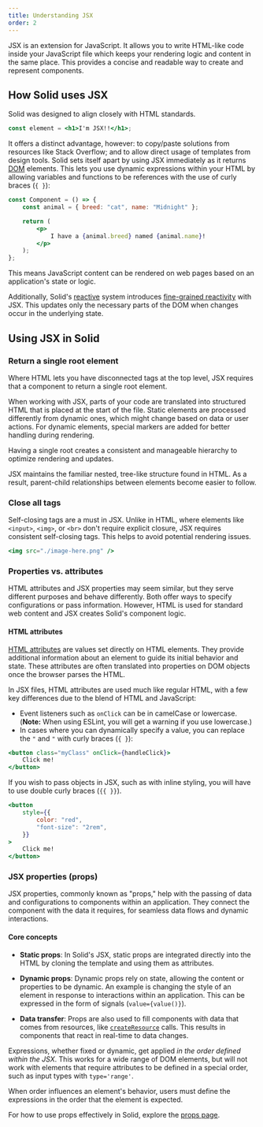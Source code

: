 ```yaml
---
title: Understanding JSX
order: 2
---
```


JSX is an extension for JavaScript.
It allows you to write HTML-like code inside your JavaScript file which keeps your rendering logic and content in the same place.
This provides a concise and readable way to create and represent components.

## How Solid uses JSX

Solid was designed to align closely with HTML standards.

```jsx
const element = <h1>I'm JSX!!</h1>;
```

It offers a distinct advantage, however: to copy/paste solutions from resources like Stack Overflow; and to allow direct usage of templates from design tools.
Solid sets itself apart by using JSX immediately as it returns [DOM](https://developer.mozilla.org/en-US/docs/Web/API/Document_Object_Model/Introduction) elements.
This lets you use dynamic expressions within your HTML by allowing variables and functions to be references with the use of curly braces (`{ }`):

```jsx
const Component = () => {
	const animal = { breed: "cat", name: "Midnight" };

	return (
		<p>
			I have a {animal.breed} named {animal.name}!
		</p>
	);
};
```

This means JavaScript content can be rendered on web pages based on an application's state or logic.

Additionally, Solid's [reactive](/concepts/intro-to-reactivity) system introduces [fine-grained reactivity](/advanced-concepts/fine-grained-reactivity) with JSX.
This updates only the necessary parts of the DOM when changes occur in the underlying state.

## Using JSX in Solid

### Return a single root element

Where HTML lets you have disconnected tags at the top level, JSX requires that a component to return a single root element.

<Callout type="advanced">

When working with JSX, parts of your code are translated into structured HTML that is placed at the start of the file.
Static elements are processed differently from dynamic ones, which might change based on data or user actions.
For dynamic elements, special markers are added for better handling during rendering.

Having a single root creates a consistent and manageable hierarchy to optimize rendering and updates.

</Callout>

JSX maintains the familiar nested, tree-like structure found in HTML.
As a result, parent-child relationships between elements become easier to follow.

### Close all tags

Self-closing tags are a must in JSX.
Unlike in HTML, where elements like `<input>`, `<img>`, or `<br>` don't require explicit closure, JSX requires consistent self-closing tags.
This helps to avoid potential rendering issues.

```jsx
<img src="./image-here.png" />
```

### Properties vs. attributes

HTML attributes and JSX properties may seem similar, but they serve different purposes and behave differently.
Both offer ways to specify configurations or pass information.
However, HTML is used for standard web content and JSX creates Solid's component logic.

#### HTML attributes

[HTML attributes](https://developer.mozilla.org/en-US/docs/Web/HTML/Attributes) are values set directly on HTML elements.
They provide additional information about an element to guide its initial behavior and state.
These attributes are often translated into properties on DOM objects once the browser parses the HTML.

In JSX files, HTML attributes are used much like regular HTML, with a few key differences due to the blend of HTML and JavaScript:

- Event listeners such as `onClick` can be in camelCase or lowercase.
  (**Note:** When using ESLint, you will get a warning if you use lowercase.)
- In cases where you can dynamically specify a value, you can replace the `"` and `"` with curly braces (`{ }`):

```jsx
<button class="myClass" onClick={handleClick}>
	Click me!
</button>
```

<Callout>

If you wish to pass objects in JSX, such as with inline styling, you will have to use double curly braces (`{{ }}`).

```jsx
<button
	style={{
		color: "red",
		"font-size": "2rem",
	}}
>
	Click me!
</button>
```

</Callout>

### JSX properties (props)

JSX properties, commonly known as "props," help with the passing of data and configurations to components within an application.
They connect the component with the data it requires, for seamless data flows and dynamic interactions.

#### Core concepts

- **Static props**:
  In Solid's JSX, static props are integrated directly into the HTML by cloning the template and using them as attributes.

- **Dynamic props**:
  Dynamic props rely on state, allowing the content or properties to be dynamic.
  An example is changing the style of an element in response to interactions within an application.
  This can be expressed in the form of signals (`value={value()}`).

- **Data transfer**:
  Props are also used to fill components with data that comes from resources, like [`createResource`](/reference/basic-reactivity/create-resource) calls.
  This results in components that react in real-time to data changes.

<Callout>

Expressions, whether fixed or dynamic, get applied _in the order defined within the JSX_.
This works for a wide range of DOM elements, but will not work with elements that require attributes to be defined in a special order, such as input types with `type='range'`.

When order influences an element's behavior, users must define the expressions in the order that the element is expected.

</Callout>

For how to use props effectively in Solid, explore the [props page](/concepts/components/props).
